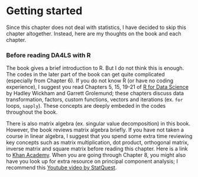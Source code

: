 # Getting started

Since this chapter does not deal with statistics, I have decided to skip this chapter altogether. Instead, here are my thoughts on the book and each chapter.

### Before reading DA4LS with R {-}
The book gives a brief introduction to R. But I do not think this is enough. The codes in the later part of the book can get quite complicated (especially from Chapter 6). If you do not know R (or have no coding experience), I suggest you read Chapters 5, 15, 19-21 of [R for Data Science](https://r4ds.had.co.nz/index.html) by Hadley Wickham and Garrett Grolemund; these chapters discuss data transformation, factors, custom functions, vectors and iterations (ex. `for` loops, `sapply`). These concepts are deeply embeded in the codes throughout the book.

There is also matrix algebra (ex. singular value decomposition) in this book. However, the book reviews matrix algebra briefly. If you have not taken a course in linear algebra, I suggest that you spend some extra time reviewing key concepts such as matrix multiplication, dot product, orthogonal matrix, inverse matrix and square matrix before reading this chapter. Here is a link to [Khan Academy](https://www.khanacademy.org/math/algebra-home/alg-matrices). When you are going through Chapter 8, you might also have you look up for extra resource on principal component analysis; I recommend this [Youtube video by StatQuest](https://www.youtube.com/watch?v=FgakZw6K1QQ&t=942s&ab_channel=StatQuestwithJoshStarmer).
 